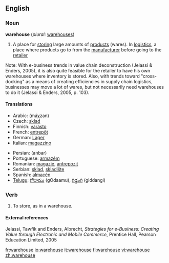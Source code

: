 ==English==

===Noun===
'''warehouse''' (''plural:'' [[warehouses]])

# A place for [[store|storing]] large amounts of [[product]]s (wares). In [[logistics]], a place where products go to from the [[manufacturer]] before going to the [[retailer]]

Note: With e-business trends in value chain deconstruction (Jelassi & Enders, 2005), it is also quite feasible for the retailer to have his own warehouses where inventory is stored. Also, with trends toward "cross-docking" as a means of creating efficiencies in supply chain logistics, businesses may move a lot of wares, but not necessarily need warehouses to do it (Jelassi & Enders, 2005, p. 103).

====Translations====
{{top}}
*Arabic: {{ARchar|[[مخزن]]}} (máχzan) {{m}}
*Czech: [[sklad]] {{m}}
*Finnish: [[varasto]]
*French: [[entrepôt]] {{m}}
*German: [[Lager]] {{n}}
*Italian: [[magazzino]] {{m}}
{{mid}}
*Persian: {{FAchar|[[انبار]]}} (anbar)
*Portuguese: [[armazém]] {{m}}
*Romanian: [[magazie]], [[antrepozit]]
*Serbian: [[sklad]], [[skladište]]
*Spanish: [[almacén]] {{m}}
*[[Telugu]]: [[గోదాము]] (gOdaamu), [[గిడ్డంగి]] (giddangi)
{{bottom}}

===Verb===
{{en-verb|warehouses|warehousing|warehoused|warehoused}}

# To store, as in a warehouse.

====External references====
{{rfc-header|External references}}
Jelassi, Tawfik and Enders, Albrecht, ''Strategies for e-Business: Creating Value through Electronic and Mobile Commerce'', Prentice Hall, Pearson Education Limited, 2005

[[fr:warehouse]]
[[io:warehouse]]
[[it:warehouse]]
[[fi:warehouse]]
[[vi:warehouse]]
[[zh:warehouse]]
